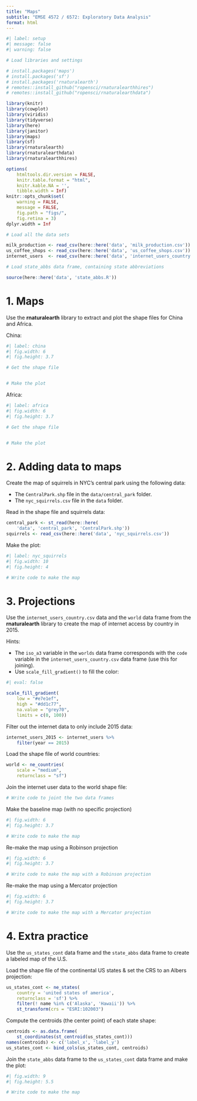 ```yaml
---
title: "Maps"
subtitle: "EMSE 4572 / 6572: Exploratory Data Analysis"
format: html
---
```


```r
#| label: setup
#| message: false
#| warning: false

# Load libraries and settings

# install.packages('maps')
# install.packages('sf')
# install.packages('rnaturalearth')
# remotes::install_github("ropensci/rnaturalearthhires")
# remotes::install_github("ropensci/rnaturalearthdata")

library(knitr)
library(cowplot)
library(viridis)
library(tidyverse)
library(here)
library(janitor)
library(maps)
library(sf)
library(rnaturalearth)
library(rnaturalearthdata)
library(rnaturalearthhires)

options(
    htmltools.dir.version = FALSE,
    knitr.table.format = "html",
    knitr.kable.NA = '',
    tibble.width = Inf)
knitr::opts_chunk$set(
    warning = FALSE,
    message = FALSE,
    fig.path = "figs/",
    fig.retina = 3)
dplyr.width = Inf

# Load all the data sets

milk_production <- read_csv(here::here('data', 'milk_production.csv'))
us_coffee_shops <- read_csv(here::here('data', 'us_coffee_shops.csv'))
internet_users  <- read_csv(here::here('data', 'internet_users_country.csv'))

# Load state_abbs data frame, containing state abbreviations

source(here::here('data', 'state_abbs.R'))
```

# 1. Maps

Use the **rnaturalearth** library to extract and plot the shape files for China and Africa.

China:

```r
#| label: china
#| fig.width: 6
#| fig.height: 3.7

# Get the shape file


# Make the plot

```

Africa:

```r
#| label: africa
#| fig.width: 6
#| fig.height: 3.7

# Get the shape file


# Make the plot

```

# 2. Adding data to maps

Create the map of squirrels in NYC's central park using the following data:

- The `CentralPark.shp` file in the `data/central_park` folder.
- The `nyc_squirrels.csv` file in the `data` folder.

Read in the shape file and squirrels data:

```r
central_park <- st_read(here::here(
    'data', 'central_park', 'CentralPark.shp'))
squirrels <- read_csv(here::here('data', 'nyc_squirrels.csv'))
```

Make the plot:

```r
#| label: nyc_squirrels
#| fig.width: 10
#| fig.height: 4

# Write code to make the map
```

# 3. Projections

Use the `internet_users_country.csv` data and the `world` data frame from the **rnaturalearth** library to create the map of internet access by country in 2015.

Hints:

- The `iso_a3` variable in the `worlds` data frame corresponds with the `code` variable in the `internet_users_country.csv` data frame (use this for joining).
- Use `scale_fill_gradient()` to fill the color:

```r
#| eval: false

scale_fill_gradient(
    low = "#e7e1ef",
    high = "#dd1c77",
    na.value = "grey70",
    limits = c(0, 100))
```

Filter out the internet data to only include 2015 data:

```r
internet_users_2015 <- internet_users %>%
    filter(year == 2015)
```

Load the shape file of world countries:

```r
world <- ne_countries(
    scale = "medium",
    returnclass = "sf")
```

Join the internet user data to the world shape file:

```r
# Write code to joint the two data frames
```

Make the baseline map (with no specific projection)

```r
#| fig.width: 6
#| fig.height: 3.7

# Write code to make the map
```

Re-make the map using a Robinson projection

```r
#| fig.width: 6
#| fig.height: 3.7

# Write code to make the map with a Robinson projection
```

Re-make the map using a Mercator projection

```r
#| fig.width: 6
#| fig.height: 3.7

# Write code to make the map with a Mercator projection
```

# 4. Extra practice

Use the `us_states_cont` data frame and the `state_abbs` data frame to create a labeled map of the U.S.

Load the shape file of the continental US states & set the CRS to an Albers projection:

```r
us_states_cont <- ne_states(
    country = 'united states of america',
    returnclass = 'sf') %>%
    filter(! name %in% c('Alaska', 'Hawaii')) %>%
    st_transform(crs = "ESRI:102003")
```

Compute the centroids (the center point) of each state shape:

```r
centroids <- as.data.frame(
    st_coordinates(st_centroid(us_states_cont)))
names(centroids) <- c('label_x', 'label_y')
us_states_cont <- bind_cols(us_states_cont, centroids)
```

Join the `state_abbs` data frame to the `us_states_cont` data frame and make the plot:

```r
#| fig.width: 9
#| fig.height: 5.5

# Write code to make the map
```
